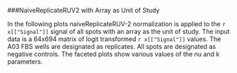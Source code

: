 
###NaiveReplicateRUV2 with Array as Unit of Study

In the following plots naiveReplicateRUV-2 normalization is applied to the `r x[["Signal"]]` signal of all spots with an array as the unit of study. The input data is a 64x694 matrix of logit transformed `r x[["Signal"]]` values. The A03 FBS wells are designated as replicates. All spots are designated as negative controls. The faceted plots show various values of the nu and k parameters.
